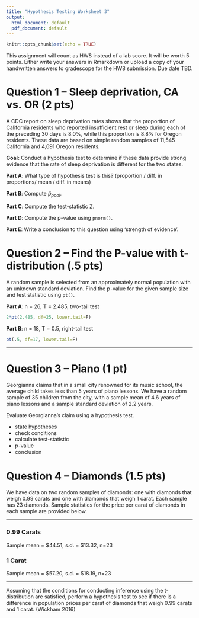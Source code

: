 ---
title: "Hypothesis Testing Worksheet 3"
output:
  html_document: default
  pdf_document: default
---

```{r setup, include=FALSE}
knitr::opts_chunk$set(echo = TRUE)
```

This assignment will count as HW8 instead of a lab score. It will be worth 5 points. Either write your answers in Rmarkdown or upload a copy of your handwritten answers to gradescope for the HW8 submission. Due date TBD.

# Question 1 -- Sleep deprivation, CA vs. OR (2 pts)

A CDC report on sleep deprivation rates shows that the proportion of California residents who reported insufficient rest or sleep during each of the preceding 30 days is 8.0\%, while this proportion is 8.8\% for Oregon residents. These data are based on simple random samples of 11,545 California and 4,691 Oregon residents.

**Goal:** Conduct a hypothesis test to determine if these data provide strong evidence that the rate of sleep deprivation is different for the two states.

**Part A**: What type of hypothesis test is this? (proportion / diff. in proportions/ mean / diff. in means) \vspace{20mm}

**Part B**: Compute $\widehat{p}_{pool}$. \vspace{30mm}

**Part C**: Compute the test-statistic Z. \vspace{30mm}

**Part D**: Compute the p-value using `pnorm()`.

**Part E**: Write a conclusion to this question using 'strength of evidence'.

\newpage

# Question 2 -- Find the P-value with t-distribution (.5 pts)

A random sample is selected from an approximately normal population
with an unknown standard deviation. Find the p-value for the given sample size and test statistic using `pt()`.

**Part A**: n = 26, T = 2.485, two-tail test

```{r, echo=F, eval=F}
2*pt(2.485, df=25, lower.tail=F)
```


**Part B**: n = 18, T = 0.5, right-tail test

```{r, echo=F, eval=F}
pt(.5, df=17, lower.tail=F)
```


---

# Question 3 -- Piano (1 pt)

Georgianna claims that in a small city renowned for its music school, the average child takes less than 5 years of piano lessons. We have a random sample of 35 children from the city, with a sample mean of 4.6 years of piano lessons and a sample standard deviation of 2.2 years.

Evaluate Georgianna’s claim using a hypothesis test.

- state hypotheses
- check conditions
- calculate test-statistic
- p-value
- conclusion

\newpage

# Question 4 -- Diamonds (1.5 pts)

We have data on two random samples of diamonds: one with diamonds that weigh 0.99 carats and one with diamonds that weigh 1 carat. Each sample has 23 diamonds. Sample statistics for the price per carat of diamonds in each sample are provided below. 

---

### 0.99 Carats

Sample mean = \$44.51, s.d. = \$13.32, n=23

### 1 Carat

Sample mean = \$57.20, s.d. = \$18.19, n=23

---

Assuming that the conditions for conducting inference using the t-distribution are satisfied, perform a hypothesis test to see if there is a difference in population prices per carat of diamonds that weigh 0.99 carats and 1 carat. (Wickham 2016)


